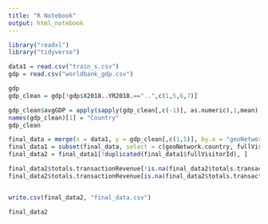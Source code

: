 ---
title: "R Notebook"
output: html_notebook
---

```{r}
library("readxl")
library("tidyverse")
```

```{r}
data1 = read.csv("train_s.csv")
gdp = read.csv("worldbank_gdp.csv")
```




```{r}
gdp
gdp_clean = gdp[!gdp$X2018..YR2018.=="..",c(1,5,6,7)]
```

```{r}
gdp_clean$avgGDP = apply(sapply(gdp_clean[,c(-1)], as.numeric),1,mean)
names(gdp_clean)[1] = "Country"
gdp_clean
```
```{r}
final_data = merge(x = data1, y = gdp_clean[,c(1,5)], by.x = "geoNetwork.country", by.y = "Country")
final_data1 = subset(final_data, select = c(geoNetwork.country, fullVisitorId,channelGrouping, fullVisitorId, device.browser, device.operatingSystem, device.deviceCategory, geoNetwork.continent, geoNetwork.subContinent, geoNetwork.country, trafficSource.source, trafficSource.medium, totals.hits, totals.pageviews, totals.transactionRevenue))
final_data2 = final_data1[!duplicated(final_data1$fullVisitorId), ]

final_data2$totals.transactionRevenue[!is.na(final_data2$totals.transactionRevenue)] <- log(final_data2$totals.transactionRevenue[!is.na(final_data2$totals.transactionRevenue)])
final_data2$totals.transactionRevenue[is.na(final_data2$totals.transactionRevenue)] <- 0


write.csv(final_data2, "final_data.csv")
```

```{r}
final_data2
```


